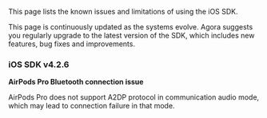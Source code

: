 <PlatformWrapper platform="ios">

This page lists the known issues and limitations of using the iOS SDK.

This page is continuously updated as the systems evolve. Agora suggests you regularly upgrade to the latest version of the SDK, which includes new features, bug fixes and improvements.

### iOS SDK v4.2.6

**AirPods Pro Bluetooth connection issue**

AirPods Pro does not support A2DP protocol in communication audio mode, which may lead to connection failure in that mode.

</PlatformWrapper>